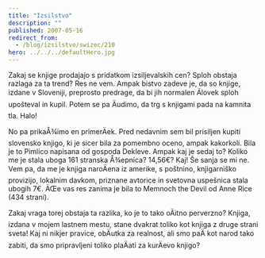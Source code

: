 ```yaml
---
title: "Izsilstvo"
description: ""
published: 2007-05-16
redirect_from:
  - /blog/izsilstvo/swizec/210
hero: ../../../defaultHero.jpg
---
```


Zakaj se knjige prodajajo s pridatkom izsiljevalskih cen? Sploh obstaja razlaga za ta trend? Res ne vem. Ampak bistvo zadeve je, da so knjige, izdane v Sloveniji, preprosto predrage, da bi jih normalen Älovek sploh upošteval in kupil. Potem se pa Äudimo, da trg s knjigami pada na kamnita tla. Halo!

No pa prikaÅ¾imo en primerÄek. Pred nedavnim sem bil prisiljen kupiti slovensko knjigo, ki je sicer bila za pomembno oceno, ampak kakorkoli. Bila je to Pimlico napisana od gospoda Dekleve. Ampak kaj je sedaj to? Koliko me je stala uboga 161 stranska Å¾epnica? 14,56€? Kaj! Še sanja se mi ne. Vem pa, da me je knjiga naroÄena iz amerike, s poštnino, knjigarniško provizijo, lokalnim davkom, priznane avtorice in svetovna uspešnica stala ubogih 7€. ÄŒe vas res zanima je bila to Memnoch the Devil od Anne Rice (434 strani).

Zakaj vraga torej obstaja ta razlika, ko je to tako oÄitno perverzno? Knjiga, izdana v mojem lastnem mestu, stane dvakrat toliko kot knjiga z druge strani sveta! Kaj ni nikjer pravice, obÄutka za realnost, ali smo paÄ kot narod tako zabiti, da smo pripravljeni toliko plaÄati za kurÄevo knjigo?
